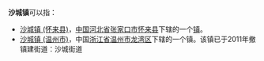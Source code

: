 {{distinguish|沙埕镇}}
'''沙城镇'''可以指：
* [[沙城镇_(怀来县)|沙城镇 (怀来县)]]，[[中华人民共和国|中国]][[河北省|河北省]][[张家口市|张家口市]][[怀来县|怀来县]]下辖的一个[[镇|镇]]。
* [[沙城镇_(温州市)|沙城镇 (温州市)]]，中国[[浙江省|浙江省]][[温州市|温州市]][[龙湾区|龙湾区]]下辖的一个镇。该镇已于2011年撤镇建街道：沙城街道
{{disambig|Cat=三字中国镇名消歧义}}